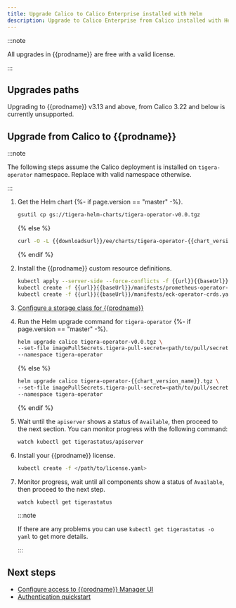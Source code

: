 ```yaml
---
title: Upgrade Calico to Calico Enterprise installed with Helm
description: Upgrade to Calico Enterprise from Calico installed with Helm.
---
```


:::note

All upgrades in {{prodname}} are free with a valid license.

:::

## Upgrades paths

Upgrading to {{prodname}} v3.13 and above, from Calico 3.22 and below is currently unsupported.

## Upgrade from Calico to {{prodname}}

:::note

The following steps assume the Calico deployment is installed on `tigera-operator` namespace. Replace with valid namespace otherwise.

:::

1. Get the Helm chart
   {%- if page.version == "master" -%}.

   ```bash
   gsutil cp gs://tigera-helm-charts/tigera-operator-v0.0.tgz
   ```

   {% else %}

   ```bash
   curl -O -L {{downloadsurl}}/ee/charts/tigera-operator-{{chart_version_name}}.tgz
   ```

   {% endif %}

1. Install the {{prodname}} custom resource definitions.

   ```bash
   kubectl apply --server-side --force-conflicts -f {{url}}{{baseUrl}}/manifests/operator-crds.yaml
   kubectl create -f {{url}}{{baseUrl}}/manifests/prometheus-operator-crds.yaml
   kubectl create -f {{url}}{{baseUrl}}/manifests/eck-operator-crds.yaml
   ```

1. [Configure a storage class for {{prodname}}](../../../../maintenance/logstorage/create-storage.mdx)

1. Run the Helm upgrade command for `tigera-operator`
   {%- if page.version == "master" -%}.

   ```bash
   helm upgrade calico tigera-operator-v0.0.tgz \
   --set-file imagePullSecrets.tigera-pull-secret=<path/to/pull/secret>,tigera-prometheus-operator.imagePullSecrets.tigera-pull-secret=<path/to/pull/secret> \
   --namespace tigera-operator
   ```

   {% else %}

   ```bash
   helm upgrade calico tigera-operator-{{chart_version_name}}.tgz \
   --set-file imagePullSecrets.tigera-pull-secret=<path/to/pull/secret>,tigera-prometheus-operator.imagePullSecrets.tigera-pull-secret=<path/to/pull/secret> \
   --namespace tigera-operator
   ```

   {% endif %}

1. Wait until the `apiserver` shows a status of `Available`, then proceed to the next section. You can monitor progress with the following command:

   ```bash
   watch kubectl get tigerastatus/apiserver
   ```

1. Install your {{prodname}} license.

   ```bash
   kubectl create -f </path/to/license.yaml>
   ```

1. Monitor progress, wait until all components show a status of `Available`, then proceed to the next step.

   ```bash
   watch kubectl get tigerastatus
   ```

   :::note

   If there are any problems you can use `kubectl get tigerastatus -o yaml` to get more details.

   :::

## Next steps

- [Configure access to {{prodname}} Manager UI](../../../../maintenance/cnx/access-the-manager.mdx)
- [Authentication quickstart](../../../../maintenance/cnx/authentication-quickstart.mdx)
